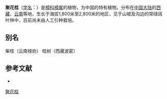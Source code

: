 {{Speciesbox
| name = 聚花桂
| status = 
| status_system = 
| image =
| genus = Cinnamomum
| species = contractum
| authority = H. W. Li
}}

'''聚花桂'''（[[学名|学名]]：{{lang|la|''Cinnamomum contractum''}}）是[[樟科|樟科]][[樟属|樟属]]的植物，为中国的特有植物。分布在[[中国大陆|中国大陆]]的[[西藏|西藏]]、[[云南|云南]]等地，生长于海拔1,800米至2,800米的地区，见于山坡及沟边的常绿阔叶林中，目前尚未由人工引种栽培。

== 别名 ==
柴桂（云南禄劝） 桂树（西藏波密）

== 参考文献 ==
<div class="references-small">
* {{cite web| url =http://www.bioinfo.cn/db05/KmzwSpecies.php?action=view&id=11813| title =聚花桂| work =《中国高等植物数据库全库》| publisher =中国科学院微生物研究所| author =昆明植物研究所| accessdate =2009-02-24| deadurl =yes| archiveurl =https://web.archive.org/web/20160305030915/http://www.bioinfo.cn/db05/KmzwSpecies.php?action=view&id=11813| archivedate =2016-03-05}}
</div>
{{Taxonbar|from=Q15227652}}

[[Category:樟属|聚花桂]]


{{植物小作品}}